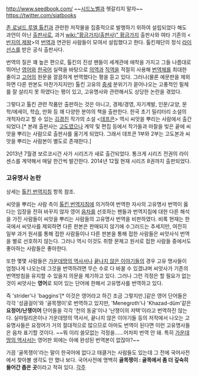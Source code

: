 [[http://www.seedbook.com/]] ~~[[시드노벨]]과 헷갈리지 말자~~
[[https://twitter.com/siatbooks]]

[[존 로널드 루엘 톨킨]]과 관련한 저작물을 집중적으로 발행하기 위하여 설립되었다 해도 과언이 아닌 [[출판사]]로, 과거 [[wiki:"황금가지(출판사)" 황금가지]] 출판사와 여타 기존의 <[[반지의 제왕]]>의 [[번역]]과 연관된 사람들이 모여서 설립했다고 한다. 톨킨재단의 정식 [[라이선스]]를 받은 공식 출판사다.

번역의 질은 꽤 높은 편으로, 톨킨의 진성 팬들이 세계관에 애착을 가지고 그들 나름대로 뛰어난 [[영어]]와 [[한국어]] 실력을 바탕으로 [[의역]]과 [[직역]]을 적절히 사용해 [[번역체]]를 최대한 줄이고 [[고어]]의 원문을 깔끔하게 번역했다는 평을 듣고 있다. 그러나(물론 예문판을 제외하면 다른 판본도 마찬가지지만) 톨킨 고유의 [[중세]] 분위기가 묻어나오는 고풍적인 필체를  잘 살리지 못 하였다는 평이 있고, 고유명사와 관련해서도 상당한 논란을 겪었다.

그렇다고 톨킨 관련 작품만 출판하는 것은 아니고, 경제/경영, 자기계발, 인문/교양, 문학/에세이, 학습, 만화 등 꽤 다양한 분야의 책을 출판한다. 한국 초기 밀리터리 소설의 개척자라고 할 수 있는 [[김경진]] 작가의 소설 <[[데프콘]]> 역시 씨앗을 뿌리는 사람에서 출간되었다.[* 본래 출판사는 [[고도]]였으나 계약 및 편집 등에서 작가들과 마찰을 빚은 끝에 씨앗을 뿌리는 사람으로 출판사를 옮기게 되었다. 그래서 데프콘 1부와 2부는 고도본과 씨앗을 뿌리는 사람본이 별도로 존재한다.]

2013년 7월경 보르코시건 사가 시리즈가 새로 출간되었다. 통크게 시리즈 전권의 라이센스를 계약해서 매달 한간씩 발간한다. 2014년 12월 현재 시리즈 8권까지 출판되었다.

=== 고유명사 논란 ===
상세는 [[톨킨 번역지침]] 항목 참조.

씨앗을 뿌리는 사람 측이 [[톨킨 번역지침]]에 의거하여 번역한 자사의 고유명사 번역이 옳다는 입장을 전혀 바꾸지 않자 영어 [[음차]]를 선호하는 팬들과 번역지침에 대한 다른 해석을 가진 사람들이 씨앗을 뿌리는 사람들의 고유명사 번역을 비판하였다. 비록 현재는 한국에서 씨앗사를 제외하면 다른 판본은 판매되지 않기에 수그러드는 추세지만, 여전히 일부 과거 원서를 통해 접한 사람들이나 다른 판본을 통해 접한 사람들은 씨앗사식 번역을 별로 선호하지 않는다. 그러나 역시 이것도 취향 문제고 원서로 접한 사람들 중에서도 좋아하는 사람들은 좋아한다. 

또한 몇몇 사람들은 [[가운데땅의 역사서]]나 [[끝나지 않은 이야기들]]의 경우 고유 명사들이 엄청나게 나오는데 그것을 번역하려면 무슨 수로 다 바꿀 수 있겠냐며 씨앗사가 기존의 번역방침을 유지할 수 있을지 의문을 제기하고 있다. 그러나 그런 걱정은 할 필요가 없는 것이 씨앗사는 '''영어'''로 되어 있는 단어에 한해서 고유명사를 번역하고 있다. 

즉 'strider'나 'baggins'[* 이것은 영어라고 하긴 조금 그렇지만.]같은 영어 단어들은 각각 '성큼걸이'와 '골목쟁이'로 번역하고 있지만, 'Menegroth'나 'Khazad-dûm'같은 '''요정어/난쟁이어''' 단어들을 각각 '천의 동굴'이나 '난쟁이의 저택'이라고 번역하진 않는다. 실마릴리온이나 가운데땅의 역사서, 끝나지 않은 이야기들 등의 저작에서 나오는 고유명사들은 요정어가 거의 절대적으로 많으므로 아마도 번역이 된다면 이런 고유명사들은 음차 표기할 것이다. ~~뭐 이리 쓸모없는 걱정을......어차피 번역 안 돼. 특히 [[가운데땅의 역사서]]는 영어판 외에는 아예 완성된 번역본이 없잖아?~~

가끔 '골목쟁이'라는 말이 한국어에 없다고 태클거는 사람들도 있는데 그 전에 국어사전에서 찾아볼 생각도 안 했나 보다. 국어사전에 명백히 '''골목쟁이 : 골목에서 좀 더 깊숙히 들어간 좁은 곳'''이라고 적혀 있다. 
[[각주]]
